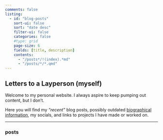 ```yaml
---
comments: false
listing:
  - id: "blog-posts"
    sort-ui: false
    sort: "date desc"
    filter-ui: false
    categories: false
    #type: grid
    page-size: 6
    fields: [title, description]
    contents: 
      - "/posts*/!(index).*md"
      - "/posts/*/*.qmd"
---
```


## Letters to a Layperson (myself)
 
Welcome to my personal website. I always aspire to keep pumping out content, but I don't. 
 
Here you will find my _"recent"_ blog posts, possibly outdated [biographical information](/about.html), my socials, and links to projects I have made or worked on.

-----------

### posts

::: {#blog-posts}
:::

